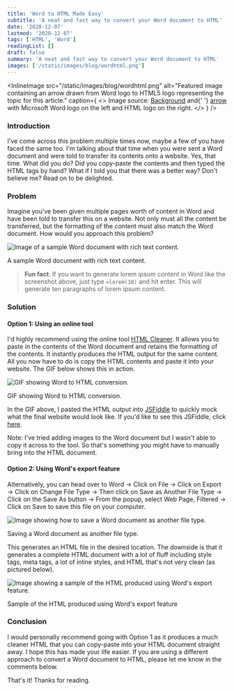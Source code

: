 ```yaml
---
title: 'Word to HTML Made Easy'
subtitle: 'A neat and fast way to convert your Word document to HTML'
date: '2020-12-07'
lastmod: '2020-12-07'
tags: ['HTML', 'Word']
readingList: []
draft: false
summary: 'A neat and fast way to convert your Word document to HTML'
images: ['/static/images/blog/wordhtml.png']
---
```


<InlineImage
  src="/static/images/blog/wordhtml.png"
  alt="Featured image containing an arrow drawn from Word logo to HTML5 logo representing the topic for this article."
  caption={
    <>
      Image source: <a href="https://unsplash.com/photos/1_CMoFsPfso">Background</a> and{' '}
      <a href="https://unsplash.com/photos/zF_pTLx_Dkg">arrow</a> with Microsoft Word logo on the
      left and HTML logo on the right.
    </>
  }
/>

### Introduction

I've come across this problem multiple times now, maybe a few of you have faced the same too. I'm talking about that time when you were sent a Word document and were told to transfer its contents onto a website. Yes, that time. What did you do? Did you copy-paste the contents and then typed the HTML tags by hand? What if I told you that there was a better way? Don't believe me? Read on to be delighted.

### Problem

Imagine you've been given multiple pages worth of content in Word and have been told to transfer this on a website. Not only must all the content be transferred, but the formatting of the content must also match the Word document. How would you approach this problem?

![Image of a sample Word document with rich text content.](/static/posts/1_fk9C10XImByvlA92hBlaWg.png)

A sample Word document with rich text content.

> **Fun fact**: If you want to generate lorem ipsum content in Word like the screenshot above, just type `=lorem(10)` and hit enter. This will generate ten paragraphs of lorem ipsum content.

### Solution

#### Option 1: Using an online tool

I'd highly recommend using the online tool [HTML Cleaner](https://html-cleaner.com/). It allows you to paste in the contents of the Word document and retains the formatting of the contents. It instantly produces the HTML output for the same content. All you now have to do is copy the HTML contents and paste it into your website. The GIF below shows this in action.

![GIF showing Word to HTML conversion.](/static/posts/1_FuaEpRqDFB5FFP9K-AJCQw.gif)

GIF showing Word to HTML conversion.

In the GIF above, I pasted the HTML output into [JSFiddle](https://jsfiddle.net/) to quickly mock what the final website would look like. If you'd like to see this JSFiddle, click [here](https://jsfiddle.net/px46uadn/).

Note: I've tried adding images to the Word document but I wasn't able to copy it across to the tool. So that's something you might have to manually bring into the HTML document.

#### Option 2: Using Word's export feature

Alternatively, you can head over to Word → Click on File → Click on Export → Click on Change File Type → Then click on Save as Another File Type → Click on the Save As button → From the popup, select Web Page, Filtered → Click on Save to save this file on your computer.

![Image showing how to save a Word document as another file type.](/static/posts/1_EZ05Nc5WL-M4BzCsR8t_Rg.png)

Saving a Word document as another file type.

This generates an HTML file in the desired location. The downside is that it generates a complete HTML document with a lot of fluff including style tags, meta tags, a lot of inline styles, and HTML that's not very clean (as pictured below).

![Image showing a sample of the HTML produced using Word's export feature.](/static/posts/1_POrvuldMOEBIMg3xvPB6ew.png)

Sample of the HTML produced using Word's export feature

### Conclusion

I would personally recommend going with Option 1 as it produces a much cleaner HTML that you can copy-paste into your HTML document straight away. I hope this has made your life easier. If you are using a different approach to convert a Word document to HTML, please let me know in the comments below.

That's it! Thanks for reading.
